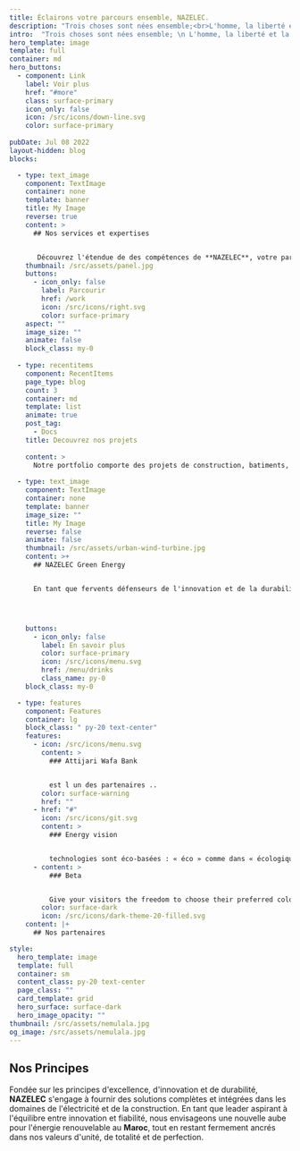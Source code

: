 ```yaml
---
title: Éclairons votre parcours ensemble, NAZELEC.
description: "Trois choses sont nées ensemble;<br>L'homme, la liberté et la lumière."
intro:  "Trois choses sont nées ensemble; \n L'homme, la liberté et la lumière."
hero_template: image
template: full
container: md
hero_buttons:
  - component: Link
    label: Voir plus
    href: "#more"
    class: surface-primary
    icon_only: false
    icon: /src/icons/down-line.svg
    color: surface-primary
 
pubDate: Jul 08 2022
layout-hidden: blog
blocks:

  - type: text_image
    component: TextImage
    container: none
    template: banner
    title: My Image
    reverse: true
    content: >
      ## Nos services et expertises


       Découvrez l'étendue de des compétences de **NAZELEC**, votre partenaire privilégié pour des services spécialisés et une expertise inégalée.
    thumbnail: /src/assets/panel.jpg
    buttons:
      - icon_only: false
        label: Parcourir
        href: /work
        icon: /src/icons/right.svg
        color: surface-primary
    aspect: ""
    image_size: ""
    animate: false
    block_class: my-0  
 
  - type: recentitems
    component: RecentItems
    page_type: blog
    count: 3
    container: md
    template: list
    animate: true
    post_tag:
      - Docs
    title: Decouvrez nos projets
   
    content: >
      Notre portfolio comporte des projets de construction, batiments, et d'electricité .. 
  
  - type: text_image
    component: TextImage
    container: none
    template: banner
    image_size: ""
    title: My Image
    reverse: false
    animate: false
    thumbnail: /src/assets/urban-wind-turbine.jpg
    content: >+
      ## NAZELEC Green Energy


      En tant que fervents défenseurs de l'innovation et de la durabilité, nous unissons nos forces avec les leaders du domaine pour accélérer la transition vers une énergie propre. Notre collaboration est ancrée dans une ambition commune : décarboniser notre environnement et créer une valeur sociétale durable pour les générations futures.




    buttons:
      - icon_only: false
        label: En savoir plus
        color: surface-primary
        icon: /src/icons/menu.svg
        href: /menu/drinks
        class_name: py-0
    block_class: my-0

  - type: features
    component: Features
    container: lg
    block_class: " py-20 text-center"
    features:
      - icon: /src/icons/menu.svg
        content: >
          ### Attijari Wafa Bank


          est l un des partenaires .. 
        color: surface-warning
        href: ""
      - href: "#"
        icon: /src/icons/git.svg
        content: >
          ### Energy vision


          technologies sont éco-basées : « éco » comme dans « écologique », mais aussi comme dans « économique ».  color: surface-primary
      - content: >
          ### Beta 


          Give your visitors the freedom to choose their preferred color scheme, ensuring a personalized browsing experience.
        color: surface-dark
        icon: /src/icons/dark-theme-20-filled.svg
    content: |+
      ## Nos partenaires

style:
  hero_template: image
  template: full
  container: sm
  content_class: py-20 text-center
  page_class: ""
  card_template: grid
  hero_surface: surface-dark
  hero_image_opacity: ""
thumbnail: /src/assets/nemulala.jpg
og_image: /src/assets/nemulala.jpg
---
```

 
## Nos Principes

Fondée sur les principes d'excellence, d'innovation et de durabilité, **NAZELEC** s'engage à fournir des solutions complètes et intégrées dans les domaines de l'électricité et de la construction. En tant que leader aspirant à l'équilibre entre innovation et fiabilité, nous envisageons une nouvelle aube pour l'énergie renouvelable au **Maroc**, tout en restant fermement ancrés dans nos valeurs d'unité, de totalité et de perfection.
